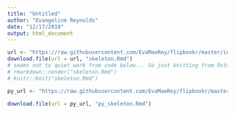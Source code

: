 ```yaml
---
title: "Untitled"
author: "Evangeline Reynolds"
date: "12/17/2019"
output: html_document
---
```


```r
url <- "https://raw.githubusercontent.com/EvaMaeRey/flipbookr/master/inst/rmarkdown/templates/template-name/skeleton/skeleton.Rmd"
download.file(url = url, "skeleton.Rmd")
# seems not to quiet work from code below... So just knitting from Rstudio for now.
# rmarkdown::render("skeleton.Rmd")
# knitr::knit("skeleton.Rmd")

py_url <- "https://raw.githubusercontent.com/EvaMaeRey/flipbookr/master/inst/rmarkdown/templates/python-flipbook/skeleton/skeleton.Rmd"

download.file(url = py_url, "py_skeleton.Rmd")
```
